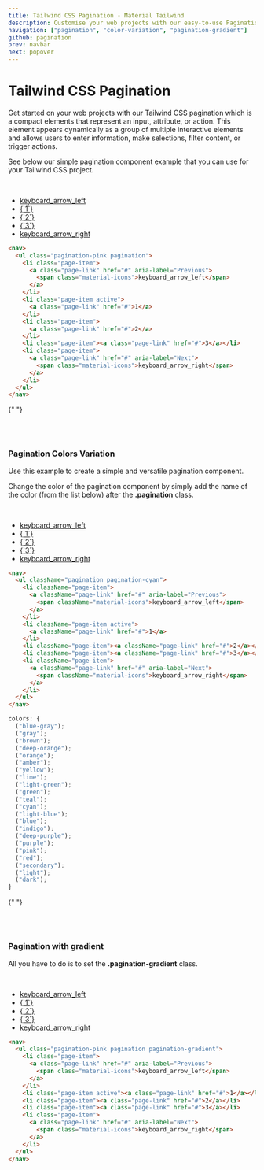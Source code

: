 ```yaml
---
title: Tailwind CSS Pagination - Material Tailwind
description: Customise your web projects with our easy-to-use Pagination component for Tailwind CSS using Material Design guidelines.
navigation: ["pagination", "color-variation", "pagination-gradient"]
github: pagination
prev: navbar
next: popover
---
```


# Tailwind CSS Pagination

Get started on your web projects with our Tailwind CSS pagination which is a compact elements that represent an input, attribute, or action. This element appears dynamically as a group of multiple interactive elements and allows users to enter information, make selections, filter content, or trigger actions.

See below our simple pagination component example that you can use for your Tailwind CSS project.

<br />

<ComponentDemo id="pagination">
  <nav>
    <ul className="pagination-pink pagination">
      <li className="page-item">
        <a className="page-link" href="#" aria-label="Previous">
          <span className="material-icons">keyboard_arrow_left</span>
        </a>
      </li>
      <li className="page-item active">
        <a className="page-link" href="#">
          {`1`}
        </a>
      </li>
      <li className="page-item">
        <a className="page-link" href="#">
          {`2`}
        </a>
      </li>
      <li className="page-item">
        <a className="page-link" href="#">
          {`3`}
        </a>
      </li>
      <li className="page-item">
        <a className="page-link" href="#" aria-label="Next">
          <span className="material-icons">keyboard_arrow_right</span>
        </a>
      </li>
    </ul>
  </nav>
</ComponentDemo>

```html
<nav>
  <ul class="pagination-pink pagination">
    <li class="page-item">
      <a class="page-link" href="#" aria-label="Previous">
        <span class="material-icons">keyboard_arrow_left</span>
      </a>
    </li>
    <li class="page-item active">
      <a class="page-link" href="#">1</a>
    </li>
    <li class="page-item">
      <a class="page-link" href="#">2</a>
    </li>
    <li class="page-item"><a class="page-link" href="#">3</a></li>
    <li class="page-item">
      <a class="page-link" href="#" aria-label="Next">
        <span class="material-icons">keyboard_arrow_right</span>
      </a>
    </li>
  </ul>
</nav>
```

{" "}

<br />
<br />

### Pagination Colors Variation

Use this example to create a simple and versatile pagination component.

Change the color of the pagination component by simply add the name of the color (from the list below) after the **.pagination** class.

<br />

<ComponentDemo id="color variation">
  <nav>
    <ul className="pagination pagination-cyan">
      <li className="page-item">
        <a className="page-link" href="#" aria-label="Previous">
          <span className="material-icons">keyboard_arrow_left</span>
        </a>
      </li>
      <li className="page-item active">
        <a className="page-link" href="#">
          {`1`}
        </a>
      </li>
      <li className="page-item">
        <a className="page-link" href="#">
          {`2`}
        </a>
      </li>
      <li className="page-item">
        <a className="page-link" href="#">
          {`3`}
        </a>
      </li>
      <li className="page-item">
        <a className="page-link" href="#" aria-label="Next">
          <span className="material-icons">keyboard_arrow_right</span>
        </a>
      </li>
    </ul>
  </nav>
</ComponentDemo>

```html
<nav>
  <ul className="pagination pagination-cyan">
    <li className="page-item">
      <a className="page-link" href="#" aria-label="Previous">
        <span className="material-icons">keyboard_arrow_left</span>
      </a>
    </li>
    <li className="page-item active">
      <a className="page-link" href="#">1</a>
    </li>
    <li className="page-item"><a className="page-link" href="#">2</a></li>
    <li className="page-item"><a className="page-link" href="#">3</a></li>
    <li className="page-item">
      <a className="page-link" href="#" aria-label="Next">
        <span className="material-icons">keyboard_arrow_right</span>
      </a>
    </li>
  </ul>
</nav>
```

```js
colors: {
  ("blue-gray");
  ("gray");
  ("brown");
  ("deep-orange");
  ("orange");
  ("amber");
  ("yellow");
  ("lime");
  ("light-green");
  ("green");
  ("teal");
  ("cyan");
  ("light-blue");
  ("blue");
  ("indigo");
  ("deep-purple");
  ("purple");
  ("pink");
  ("red");
  ("secondary");
  ("light");
  ("dark");
}
```

{" "}

<br />
<br />

### Pagination with gradient

All you have to do is to set the **.pagination-gradient** class.

<br />

<ComponentDemo id="pagination gradient">
  <nav>
    <ul className="pagination-pink pagination pagination-gradient">
      <li className="page-item">
        <a className="page-link" href="#" aria-label="Previous">
          <span className="material-icons">keyboard_arrow_left</span>
        </a>
      </li>
      <li className="page-item active">
        <a className="page-link" href="#">
          {`1`}
        </a>
      </li>
      <li className="page-item">
        <a className="page-link" href="#">
          {`2`}
        </a>
      </li>
      <li className="page-item">
        <a className="page-link" href="#">
          {`3`}
        </a>
      </li>
      <li className="page-item">
        <a className="page-link" href="#" aria-label="Next">
          <span className="material-icons">keyboard_arrow_right</span>
        </a>
      </li>
    </ul>
  </nav>
</ComponentDemo>

```html
<nav>
  <ul class="pagination-pink pagination pagination-gradient">
    <li class="page-item">
      <a class="page-link" href="#" aria-label="Previous">
        <span class="material-icons">keyboard_arrow_left</span>
      </a>
    </li>
    <li class="page-item active"><a class="page-link" href="#">1</a></li>
    <li class="page-item"><a class="page-link" href="#">2</a></li>
    <li class="page-item"><a class="page-link" href="#">3</a></li>
    <li class="page-item">
      <a class="page-link" href="#" aria-label="Next">
        <span class="material-icons">keyboard_arrow_right</span>
      </a>
    </li>
  </ul>
</nav>
```

